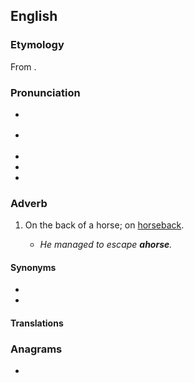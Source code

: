 ==English==

===Etymology===
From {{prefix|a|horse|lang=en}}.

===Pronunciation===
* {{a|RP}} {{IPA|/əˈhɔːs/|lang=en}}
* {{a|GA}} {{IPA|/əˈhɔɹs/|lang=en}}
* {{audio|En-uk-ahorse.ogg|Audio (UK)|lang=en}}
* {{audio|En-us-ahorse.ogg|Audio (US)|lang=en}}
* {{rhymes|ɔː(ɹ)s|lang=en}}

===Adverb===
{{en-adv|-}}

# {{lb|en|archaic}} On the back of a horse; on [[horseback#Adverb|horseback]].
#* ''He managed to escape '''ahorse'''.''

====Synonyms====
* {{l|en|horseback}}
* {{l|en|ahorseback}}

====Translations====
{{trans-see|on the back of a horse|horseback}}

===Anagrams===
* {{anagrams|en|ashore|hearos|hoarse|shoare}}